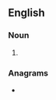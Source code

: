==English==

===Noun===
{{head|en|noun plural form}}

# {{plural of|handout|lang=en}}

===Anagrams===
* {{anagrams|en|thousand}}